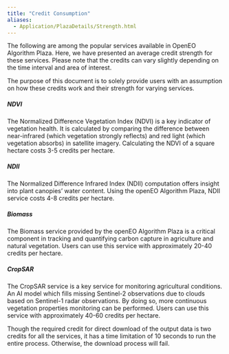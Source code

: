 ```yaml
---
title: "Credit Consumption"
aliases: 
  - Application/PlazaDetails/Strength.html
---
```


The following are among the popular services available in OpenEO Algorithm Plaza. Here, we have presented an average credit strength for these services. Please note that the credits can vary slightly depending on the time interval and area of interest.

The purpose of this document is to solely provide users with an assumption on how these credits work and their strength for varying services.

##### NDVI

The Normalized Difference Vegetation Index (NDVI) is a key indicator of vegetation health. It is calculated by comparing the difference between near-infrared (which vegetation strongly reflects) and red light (which vegetation absorbs) in satellite imagery.
Calculating the NDVI of a square hectare costs 3-5 credits per hectare. 

##### NDII

The Normalized Difference Infrared Index (NDII) computation offers insight into plant canopies' water content. Using the openEO Algorithm Plaza, NDII service costs 4-8 credits per hectare.

##### Biomass

The Biomass service provided by the openEO Algorithm Plaza is a critical component in tracking and quantifying carbon capture in agriculture and natural vegetation. Users can use this service with approximately 20-40 credits per hectare.

##### CropSAR

The CropSAR service is a key service for monitoring agricultural conditions. An AI model which fills missing Sentinel-2 observations due to clouds based on Sentinel-1 radar observations. By doing so, more continuous vegetation properties monitoring can be performed. Users can use this service with approximately 40-60 credits per hectare.


::: {.callout-note}

Though the required credit for direct download of the output data is two credits for all the services, it has a time limitation of 10 seconds to run the entire process. Otherwise, the download process will fail.

:::